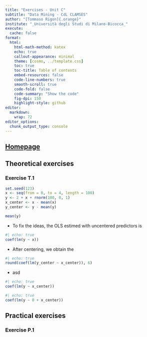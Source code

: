 ```yaml
---
title: "Exercises - Unit C"
subtitle: "Data Mining - CdL CLAMSES"
author: "[Tommaso Rigon]{.orange}"
institute: "_Università degli Studi di Milano-Bicocca_"
execute:
  cache: false
format:
  html:
    html-math-method: katex
    echo: true
    callout-appearance: minimal
    theme: [cosmo, ../template.css]
    toc: true
    toc-title: Table of contents
    embed-resources: false
    code-line-numbers: true
    smooth-scroll: true
    code-fold: false
    code-summary: "Show the code"
    fig-dpi: 150
    highlight-style: github
editor: 
  markdown: 
    wrap: 72
editor_options: 
  chunk_output_type: console
---
```


## [Homepage](../index.html)

## Theoretical exercises

### Exercise T.1

```r
set.seed(123)
x <- seq(from = 0, to = 4, length = 100)
y <- 2 + x + rnorm(100, 0, 1)
x_center <- x - mean(x)
y_center <- y - mean(y)
```

```r
mean(y)
```


- To fix the ideas, the OLS estimed with [uncentered predictors]{.blue} is

```r
#| echo: true
coef(lm(y ~ x))
```

- After centering, we obtain the 


```r
#| echo: true
round(coef(lm(y_center ~ x_center)), 6)
```

- asd

```r
#| echo: true
coef(lm(y ~ x_center))
```

```r
#| echo: true
coef(lm(y ~ 0 + x_center))
```



## Practical exercises

### Exercise P.1